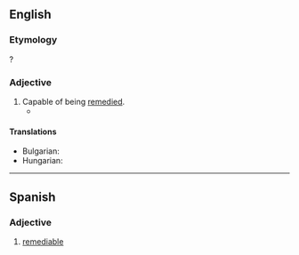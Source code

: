 ==English==

===Etymology===
{{suffix|en|remedy|able}}?

===Adjective===
{{en-adj}}

# Capable of being [[remedy|remedied]].
#* {{quote-book|en|year=1955 |title=The shock of recognition |author=Edmund Wilson |page=381 |ISBN=|passage=Then from his cavernous armpit drew and gave The singing leaves, not such as erst I knew, But strange, disjointed, where the unmeasured feet Staggered allwhither in pursuit of rhyme, And could not find it; assonance instead, Cases and verbs misplaced—'''remediable''' those — Broad-shouldered coarseness, fondly meant for wit.}}

====Translations====
{{trans-top|capable of being remedied}}
* Bulgarian: {{t+|bg|излечим}}
* Hungarian: {{t|hu|orvosolható}}
{{trans-mid}}
{{trans-bottom}}

----

==Spanish==

===Adjective===
{{es-adj}}

# [[#English|remediable]]